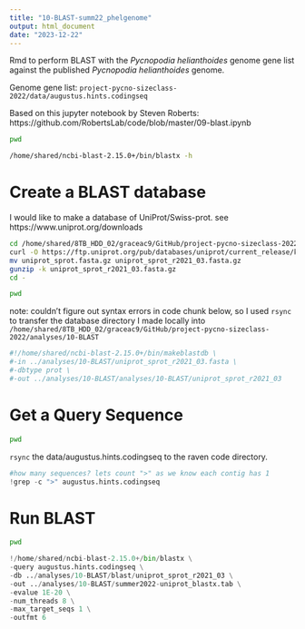 ```yaml
---
title: "10-BLAST-summ22_phelgenome"
output: html_document
date: "2023-12-22"
---
```

Rmd to perform BLAST with the _Pycnopodia helianthoides_ genome gene list against the published _Pycnopodia helianthoides_ genome. 

Genome gene list: `project-pycno-sizeclass-2022/data/augustus.hints.codingseq`

Based on this jupyter notebook by Steven Roberts: https://github.com/RobertsLab/code/blob/master/09-blast.ipynb 

```bash
pwd
```

```bash
/home/shared/ncbi-blast-2.15.0+/bin/blastx -h
```


# Create a BLAST database
I would like to make a database of UniProt/Swiss-prot. see https://www.uniprot.org/downloads 

```bash
cd /home/shared/8TB_HDD_02/graceac9/GitHub/project-pycno-sizeclass-2022/analyses/10-BLAST
curl -O https://ftp.uniprot.org/pub/databases/uniprot/current_release/knowledgebase/complete/uniprot_sprot.fasta.gz
mv uniprot_sprot.fasta.gz uniprot_sprot_r2021_03.fasta.gz
gunzip -k uniprot_sprot_r2021_03.fasta.gz
cd -
```

```bash
pwd
```

note: couldn't figure out syntax errors in code chunk below, so I used `rsync` to transfer the database directory I made locally into `/home/shared/8TB_HDD_02/graceac9/GitHub/project-pycno-sizeclass-2022/analyses/10-BLAST`
```python
#!/home/shared/ncbi-blast-2.15.0+/bin/makeblastdb \
#-in ../analyses/10-BLAST/uniprot_sprot_r2021_03.fasta \
#-dbtype prot \
#-out ../analyses/10-BLAST/analyses/10-BLAST/uniprot_sprot_r2021_03
```

# Get a Query Sequence
```bash
pwd
```

`rsync` the data/augustus.hints.codingseq to the raven code directory. 


```python
#how many sequences? lets count ">" as we know each contig has 1
!grep -c ">" augustus.hints.codingseq
```

# Run BLAST

```bash
pwd
```


```python
!/home/shared/ncbi-blast-2.15.0+/bin/blastx \
-query augustus.hints.codingseq \
-db ../analyses/10-BLAST/blast/uniprot_sprot_r2021_03 \
-out ../analyses/10-BLAST/summer2022-uniprot_blastx.tab \
-evalue 1E-20 \
-num_threads 8 \
-max_target_seqs 1 \
-outfmt 6
```




